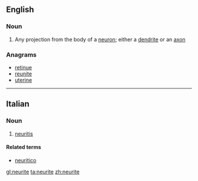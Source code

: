 ==English==

===Noun===
{{wikipedia}}
{{en-noun}}

# {{context|neuroanatomy|lang=en}} Any projection from the body of a [[neuron]]; either a [[dendrite]] or an [[axon]]

===Anagrams===
* [[retinue#English|retinue]]
* [[reunite#English|reunite]]
* [[uterine#English|uterine]]

----
==Italian==

===Noun===
{{it-noun|f}}

# {{context|pathology|lang=it}} [[neuritis]]

====Related terms====
* [[neuritico]]

[[gl:neurite]]
[[ta:neurite]]
[[zh:neurite]]